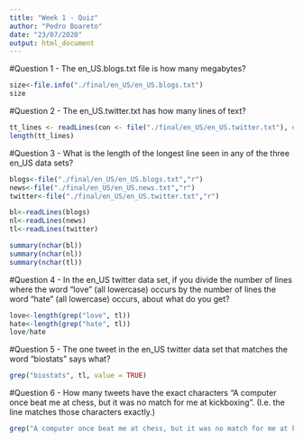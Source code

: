 ```yaml
---
title: "Week 1 - Quiz"
author: "Pedro Boareto"
date: "23/07/2020"
output: html_document
---
```

#Question 1 - The en_US.blogs.txt file is how many megabytes?
```r
size<-file.info("./final/en_US/en_US.blogs.txt")
size
```

#Question 2 - The en_US.twitter.txt has how many lines of text?
```r
tt_lines <- readLines(con <- file("./final/en_US/en_US.twitter.txt"), encoding = "UTF-8", skipNul = TRUE)
length(tt_lines)
```

#Question 3 - What is the length of the longest line seen in any of the three en_US data sets?
```r
blogs<-file("./final/en_US/en_US.blogs.txt","r")
news<-file("./final/en_US/en_US.news.txt","r")
twitter<-file("./final/en_US/en_US.twitter.txt","r")

bl<-readLines(blogs)
nl<-readLines(news)
tl<-readLines(twitter)

summary(nchar(bl))
summary(nchar(nl))
summary(nchar(tl))
```

#Question 4 - In the en_US twitter data set, if you divide the number of lines where the word "love" (all lowercase) occurs by the number of lines the word "hate" (all lowercase) occurs, about what do you get?
```r
love<-length(grep("love", tl))
hate<-length(grep("hate", tl))
love/hate
```

#Question 5 - The one tweet in the en_US twitter data set that matches the word "biostats" says what?
```r
grep("biostats", tl, value = TRUE)
```

#Question 6 - How many tweets have the exact characters "A computer once beat me at chess, but it was no match for me at kickboxing". (I.e. the line matches those characters exactly.)
```r
grep("A computer once beat me at chess, but it was no match for me at kickboxing", tl)
```